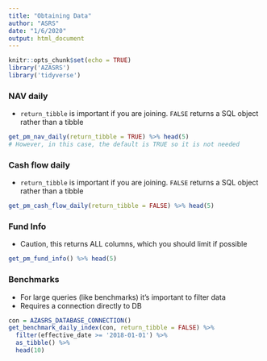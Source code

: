 ```yaml
---
title: "Obtaining Data"
author: "ASRS"
date: "1/6/2020"
output: html_document
---
```


```r
knitr::opts_chunk$set(echo = TRUE)
library('AZASRS')
library('tidyverse')
```


### NAV daily  

  - `return_tibble` is important if you are joining. `FALSE` returns a SQL object rather than a tibble
```r
get_pm_nav_daily(return_tibble = TRUE) %>% head(5)
# However, in this case, the default is TRUE so it is not needed
```


### Cash flow daily  

  - `return_tibble` is important if you are joining. `FALSE` returns a SQL object rather than a tibble
```r
get_pm_cash_flow_daily(return_tibble = FALSE) %>% head(5)
```


### Fund Info  

  - Caution, this returns ALL columns, which you should limit if possible
```r
get_pm_fund_info() %>% head(5)
```


### Benchmarks

  - For large queries (like benchmarks) it's important to filter data
  - Requires a connection directly to DB
```r
con = AZASRS_DATABASE_CONNECTION()
get_benchmark_daily_index(con, return_tibble = FALSE) %>% 
  filter(effective_date >= '2018-01-01') %>%
  as_tibble() %>%
  head(10)
```


